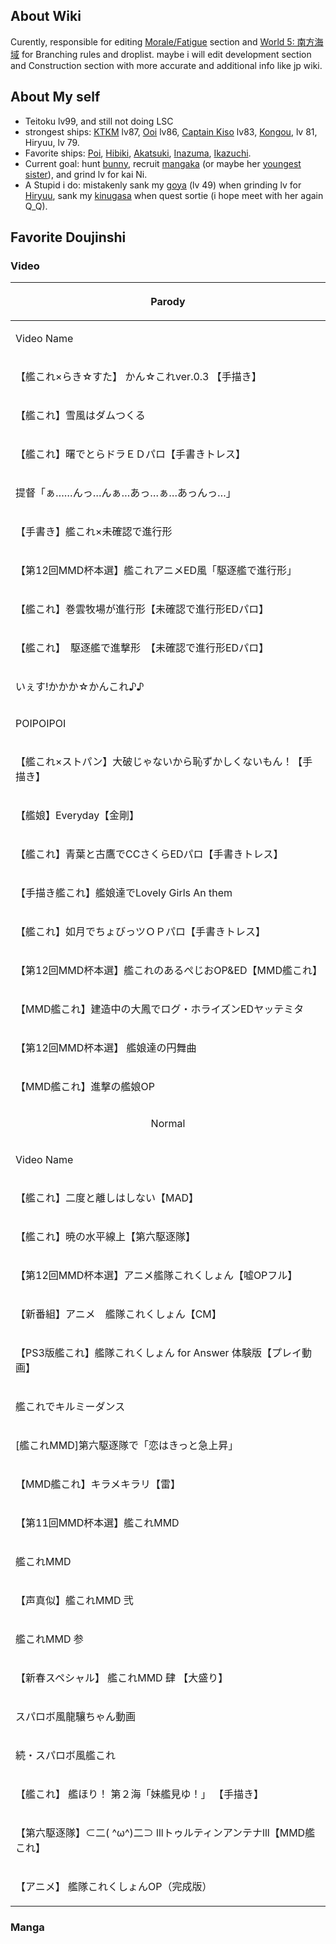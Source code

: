 ==About Wiki==
Curently, responsible for editing [[Morale/Fatigue]] section and [[World 5: 南方海域]] for Branching rules and droplist.
maybe i will edit development section and Construction section with more accurate and additional info like jp wiki.


==About My self==
*Teitoku lv99, and still not doing LSC
*strongest ships: [[Kitakami|KTKM]] lv87, [[Ooi]] lv86, [[Kiso|Captain Kiso]] lv83, [[Kongou]], lv 81, Hiryuu, lv 79.
*Favorite ships: [[Yuudachi|Poi]], [[Hibiki]], [[Akatsuki]], [[Inazuma]], [[Ikazuchi]].
*Current goal: hunt [[Uzuki|bunny]], recruit [[Akigumo|mangaka]] (or maybe her [[Naganami|youngest sister]]), and grind lv for kai Ni.
*A Stupid i do: mistakenly sank my [[goya]] (lv 49) when grinding lv for [[Hiryuu]], sank my [[kinugasa]] when quest sortie (i hope meet with her again Q_Q).

==Favorite Doujinshi==
===Video===
{| class="wikitable"
!colspan="3" style="text-align:center;" |Parody
|-
!Video Name
!Description
!link
|-
|【艦これ×らき☆すた】 かん☆これver.0.3 【手描き】
|Lucky☆star crossover<br />not complete
|http://www.nicovideo.jp/watch/sm23742029
|-
|【艦これ】雪風はダムつくる
|Beaver's Dam, Yukikaze build a dam in naval base
|http://www.nicovideo.jp/watch/sm23713808
|-
|【艦これ】曙でとらドラＥＤパロ【手書きトレス】
|ToraDora ED theme crossover<br />Taiga = Tsundere = Akebono, nod nod
|http://www.nicovideo.jp/watch/sm23695988<br />https://www.youtube.com/watch?v=8EejGu5dn9U
|-
|提督「ぁ……んっ…んぁ…あっ…ぁ…あっんっ…」
|Koi Kantai ~ Fleet day, some of galge crossover
|http://www.nicovideo.jp/watch/sm21700553
|-
|【手書き】艦これ×未確認で進行形
|Handwriting - KanColle × Mikakunin de shinkougata<br />1st of Mikakunin de shinkougata parody satsuki version
|http://www.nicovideo.jp/watch/sm23235522
|-
|【第12回MMD杯本選】艦これアニメED風「駆逐艦で進行形」
|KanColle Anime ED style "Kuchikukan de shinkougata"<br />2nd of Mikakunin de shinkougata parody Akatsuki version (MMD)
|http://www.nicovideo.jp/watch/sm22887612
|-
|【艦これ】巻雲牧場が進行形【未確認で進行形EDパロ】
|KanColle Anime ED style "Kuchikukan de shinkougata"<br />2nd of Mikakunin de shinkougata parody Makigumo version
|http://www.nicovideo.jp/watch/sm23675724
|-
|【艦これ】　駆逐艦で進撃形　【未確認で進行形EDパロ】
|Kutchikukan de Shingekikei<br />4th of Mikakunin de shinkougata parody akatsuki class version
|http://www.nicovideo.jp/watch/sm23883142
|-
|いぇす!かかか☆かんこれ♪♪
|Yes! Kakaka☆Kankore♪♪<br />yuruyuri 2nd OP crossover (MMD)
|http://www.nicovideo.jp/watch/sm22290896
|-
|POIPOIPOI
|Yuudachi voice remix (pon pon pon)
|https://www.youtube.com/watch?v=yC9Nwn0BgVc
|-
|【艦これ×ストパン】大破じゃないから恥ずかしくないもん！【手描き】
|Taiha ja nai kara hazukashi nai mon!<br />(Because it is not serious damage, I am not ashamed!)<br />Strike Witches parody
|http://www.nicovideo.jp/watch/sm22381608
|-
|【艦娘】Everyday【金剛】
|Lonely kongou waiting for her beloved teitoku
|http://www.youtube.com/watch?v=ecd7vxUqlGA
|-
|【艦これ】青葉と古鷹でCCさくらEDパロ【手書きトレス】
|Aoba and Kako in CC Sakura ED parody
|http://www.nicovideo.jp/watch/sm22421451<br />http://www.youtube.com/watch?v=5_WkkbYnTPU
|-
|【手描き艦これ】艦娘達でLovely Girls An them
|Not sure what parody it is, but all kongou become cute ^^
|https://www.youtube.com/watch?v=Gx9f6YHWSZs
|-
|【艦これ】如月でちょびっツＯＰパロ【手書きトレス】
|Kisaragi de Chobit OP parody<br />dat Hngggggg Kisaragi
|https://www.youtube.com/watch?v=ah0qE-VdEvo
|-
|【第12回MMD杯本選】艦これのあるぺじおOP&ED【MMD艦これ】
|KanColle no Arpejio OP&ED parody MMD
|http://www.nicovideo.jp/watch/sm22888480
|-
|【MMD艦これ】建造中の大鳳でログ・ホライズンEDヤッテミタ
|MMD - Kenzou chuu no dai ootori - Log Horizon ED<br />Taihou Version
|https://www.youtube.com/watch?v=f6-X_pmkW7I
|-
|【第12回MMD杯本選】 艦娘達の円舞曲
|KanMusu tachi no enbukyoku<br/ />Shingeki No Kyoujin OP, Arpejio OP, YuruYuri OP parody
|http://www.nicovideo.jp/watch/sm22835208
|-
|【MMD艦これ】進撃の艦娘OP
|Shingeki no KanMusume
|http://www.nicovideo.jp/watch/sm22104387
|-
!colspan="3" style="text-align:center;" |Normal
|-
!Video Name
!Description
!link
|-
|【艦これ】二度と離しはしない【MAD】
|Nidoto hanashi ha shinai<br />nice music video remix
|http://www.nicovideo.jp/watch/sm23384447
|-
|【艦これ】暁の水平線上【第六駆逐隊】
|Akatsuki no suihei senjou (6th division Destroyer)<br />historical about akatsuki class, poor hibiki Q_Q
|http://www.nicovideo.jp/watch/sm22488990
|-
|【第12回MMD杯本選】アニメ艦隊これくしょん【嘘OPフル】
|MMD Anime Kantai Collection【Lie OP full】
|http://www.nicovideo.jp/watch/sm22882610
|-
|【新番組】アニメ　艦隊これくしょん【CM】
|MMD 【New program】Anime Kantai Collection【CM】
|http://www.nicovideo.jp/watch/sm21624987
|-
|【PS3版艦これ】艦隊これくしょん for Answer 体験版【プレイ動画】
|【PS3 edition KanColle】Kantai Collection for Answer trial version<br />don't be fooled
|http://www.nicovideo.jp/watch/sm21676208
|-
|艦これでキルミーダンス
|Kancolle KillMeBaby-Dance<br />Samidare and suzukaze pose.... lol
|http://www.nicovideo.jp/watch/sm23230827
|-
|[艦これMMD]第六駆逐隊で「恋はきっと急上昇」
|MMD - 6th division Destroyer "Koi ha kitto kyuujoushou"
|http://www.nicovideo.jp/watch/sm22180792
|-
|【MMD艦これ】キラメキラリ【雷】
|MMD - Kiramekirari [
|https://www.youtube.com/watch?v=Oss7Lf-JMg4
|-
|【第11回MMD杯本選】艦これMMD
|KanColle MMD 1st '''(Official)'''
|http://www.nicovideo.jp/watch/sm21632126
|-
|艦これMMD
|KanColle MMD 2nd '''(Official)'''
|http://www.nicovideo.jp/watch/sm21950077
|-
|【声真似】艦これMMD 弐
|KanColle MMD 3rd '''(Official)'''
|http://www.nicovideo.jp/watch/sm22351236
|-
|艦これMMD 参
|KanColle MMD 4th '''(Official)'''
|http://www.nicovideo.jp/watch/sm22401873
|-
|【新春スペシャル】 艦これMMD 肆 【大盛り】
|KanColle MMD 5th '''(Official)'''
|http://www.nicovideo.jp/watch/sm22584225
|-
|スパロボ風龍驤ちゃん動画
|SuperRobotWar Style Battle KanColle - RJ
|http://www.nicovideo.jp/watch/sm23415031
|-
|続・スパロボ風艦これ
|Sequel - Super Robot war KanColle - Fubuki
|http://www.nicovideo.jp/watch/sm23238225
|-
|【艦これ】 艦ほり！ 第２海「妹艦見ゆ！」 【手描き】
|KanHori! dai Ni umi "imouto kan miyu!" - handdrawing
|http://www.nicovideo.jp/watch/sm23304358
|-
|【第六駆逐隊】⊂二( ^ω^)二⊃ lllトゥルティンアンテナlll【MMD艦これ】
|MMD dance - 6th Division destroyer - Thurutinantena
|http://www.nicovideo.jp/watch/sm22610366
|-
|【アニメ】 艦隊これくしょんOP（完成版）
|Kantai Collection OP - Anime (ofcourse lie)
|http://www.nicovideo.jp/watch/sm22415225
|}

===Manga===